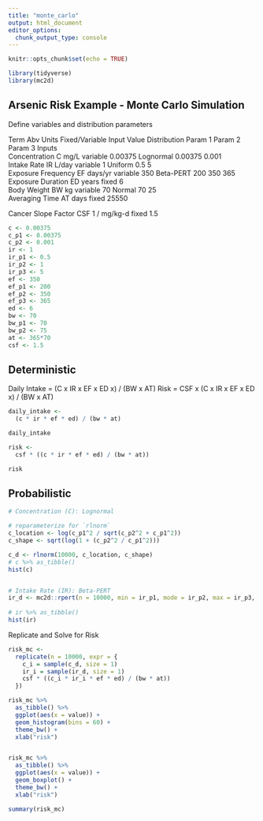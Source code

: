 ```yaml
---
title: "monte_carlo"
output: html_document
editor_options: 
  chunk_output_type: console
---
```


```r
knitr::opts_chunk$set(echo = TRUE)

library(tidyverse)
library(mc2d)
```

## Arsenic Risk Example - Monte Carlo Simulation

Define variables and distribution parameters

Term	Abv	Units	Fixed/Variable	Input Value	Distribution	Param 1	Param 2	Param 3
Inputs								
Concentration	C	mg/L	variable	0.00375	Lognormal	0.00375	0.001	
Intake Rate	IR	L/day	variable	1	Uniform	0.5	5	
Exposure Frequency	EF	days/yr	variable	350	Beta-PERT	200	350	365
Exposure Duration	ED	years	fixed	6				
Body Weight	BW	kg	variable	70	Normal	70	25	
Averaging Time	AT	days	fixed	25550				
								
Cancer Slope Factor	CSF	1 / mg/kg-d	fixed	1.5				


```r
c <- 0.00375
c_p1 <- 0.00375
c_p2 <- 0.001
ir <- 1
ir_p1 <- 0.5
ir_p2 <- 1
ir_p3 <- 5
ef <- 350
ef_p1 <- 200
ef_p2 <- 350
ef_p3 <- 365
ed <- 6
bw <- 70
bw_p1 <- 70
bw_p2 <- 75
at <- 365*70
csf <- 1.5

```

## Deterministic
Daily Intake = (C x IR x EF x ED x) / (BW x AT)
Risk = CSF x (C x IR x EF x ED x) / (BW x AT)
```r
daily_intake <-
  (c * ir * ef * ed) / (bw * at) 

daily_intake

risk <-
  csf * ((c * ir * ef * ed) / (bw * at)) 

risk

```

## Probabilistic

```r


# Concentration (C): Lognormal

# reparameterize for `rlnorm`
c_location <- log(c_p1^2 / sqrt(c_p2^2 + c_p1^2))
c_shape <- sqrt(log(1 + (c_p2^2 / c_p1^2)))

c_d <- rlnorm(10000, c_location, c_shape)
# c %>% as_tibble()
hist(c)


# Intake Rate (IR): Beta-PERT
ir_d <- mc2d::rpert(n = 10000, min = ir_p1, mode = ir_p2, max = ir_p3, shape = 4)
  
# ir %>% as_tibble()
hist(ir)

```


Replicate and Solve for Risk

```r

risk_mc <-
  replicate(n = 10000, expr = {
    c_i = sample(c_d, size = 1)
    ir_i = sample(ir_d, size = 1)
    csf * ((c_i * ir_i * ef * ed) / (bw * at)) 
  })

risk_mc %>%
  as_tibble() %>% 
  ggplot(aes(x = value)) +
  geom_histogram(bins = 60) +
  theme_bw() +
  xlab("risk")


risk_mc %>%
  as_tibble() %>% 
  ggplot(aes(x = value)) +
  geom_boxplot() +
  theme_bw() +
  xlab("risk")

summary(risk_mc)
```


